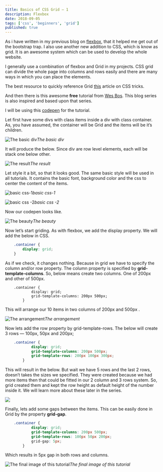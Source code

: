 ```yaml
---
title: Basics of CSS Grid — 1
description: Flexbox
date: 2018-09-05
tags: ['css', 'beginners', 'grid']
published: true
---
```


As i have written in my previous blog on [flexbox](https://dev.to/nabendu82/basics-of-flexbox-1-4dnk), that it helped me get out of the bootstrap trap. I also use another new addition to CSS, which is know as grid. It is an awesome system which can be used to develop the whole website.

I generally use a combination of flexbox and Grid in my projects. CSS grid can divide the whole page into columns and rows easily and there are many ways in which you can place the elements.

The best resource to quickly reference Grid [this](https://css-tricks.com/snippets/css/complete-guide-grid/) article on CSS tricks.

And then there is this awesome **free** tutorial from [Wes Bos](https://cssgrid.io/). This blog series is also inspired and based upon that series.

I will be using this [codepen](https://codepen.io/nabendu82/full/zJddGM/) for the tutorial.

Let first have some divs with class items inside a div with class container. As, you have assumed, the container will be Grid and the items will be it’s children.

![The basic div](https://ik.imagekit.io/thewebdev/CSS-Grid/1/1_bSF_51TZNF.png)*The basic div*

It will produce the below. Since div are row level elements, each will be stack one below other.

![The result](https://ik.imagekit.io/thewebdev/CSS-Grid/1/2_hqMAcg-kA.png)*The result*

Let style it a bit, so that it looks good. The same basic style will be used in all tutorials. It contains the basic font, background color and the css to center the content of the items.

![basic css-1](https://ik.imagekit.io/thewebdev/CSS-Grid/1/3_gBXA18pcac.png)*basic css-1*

![basic css -2](https://ik.imagekit.io/thewebdev/CSS-Grid/1/4_trhIwC_daH.png)*basic css -2*

Now our codepen looks like.

![The beauty](https://ik.imagekit.io/thewebdev/CSS-Grid/1/5_pjNg4vrjF.png)*The beauty*

Now let’s start griding. As with flexbox, we add the display property. We will add the below in CSS.


```css
    .container {
        display: grid;
    }
```


As if we check, it changes nothing. Because in grid we have to specify the column and/or row property. The column property is specified by **grid-template-columns**. So, below means create two columns. One of 200px and other of 500px.


```
    .container {
            display: grid;
            grid-template-columns: 200px 500px;
        }
```


This will arrange our 10 items in two columns of 200px and 500px .

![The arrangement](https://ik.imagekit.io/thewebdev/CSS-Grid/1/6_KQTId9UPzj.png)*The arrangement*

Now lets add the row property by grid-template-rows. The below will create 3 rows — 100px, 50px and 200px;


```css
    .container {
            display: grid;
            grid-template-columns: 200px 500px;
            grid-template-rows: 200px 100px 300px;
        }
```


This will result in the below. But wait we have 5 rows and the last 2 rows, doesn’t takes the sizes we specified.
They were created because we had more items then that could be fitted in our 2 column and 3 rows system.
So, grid created them and kept the row height as default height of the number inside it. We will learn more about these later in the series.

![](https://ik.imagekit.io/thewebdev/CSS-Grid/1/7_qzCpe5UJnL.png)

Finally, lets add some gaps between the items. This can be easily done in Grid by the property **grid-gap**.


```css
    .container {
            display: grid;
            grid-template-columns: 200px 500px;
            grid-template-rows: 100px 50px 200px;
            grid-gap: 5px;
        }
```


Which results in 5px gap in both rows and columns.

![The final image of this tutorial](https://ik.imagekit.io/thewebdev/CSS-Grid/1/8_4jYHUQtn7X.png)*The final image of this tutorial*
